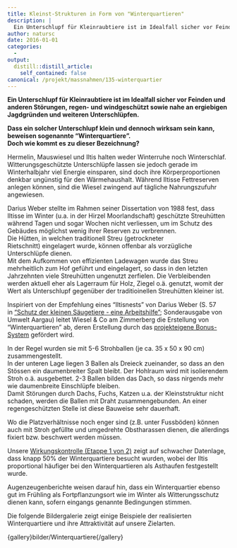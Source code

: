 ```yaml
---
title: Kleinst-Strukturen in Form von "Winterquartieren"
description: |
  Ein Unterschlupf für Kleinraubtiere ist im Idealfall sicher vor Feinden und anderen Störungen, regen- und windgeschützt sowie nahe an ergiebigen Jagdgründen und weiteren Unterschlüpfen. Dass ein solcher Unterschlupf klein und dennoch wirksam sein kann, beweisen sogenannte "Winterquartiere". Doch wie kommt es zu dieser Bezeichnung?
author: natursc
date: 2016-01-01
categories:
  - 
output:
  distill::distill_article:
    self_contained: false
canonical: /projekt/massnahmen/135-winterquartier
---
```



**Ein Unterschlupf für Kleinraubtiere ist im Idealfall sicher vor
Feinden und anderen Störungen, regen- und windgeschützt sowie nahe an
ergiebigen Jagdgründen und weiteren Unterschlüpfen.**

**Dass ein solcher Unterschlupf klein und dennoch wirksam sein kann,
beweisen sogenannte "Winterquartiere".**  
**Doch wie kommt es zu dieser Bezeichnung?**

Hermelin, Mauswiesel und Iltis halten weder Winterruhe noch
Winterschlaf. Witterungsgeschützte Unterschlüpfe lassen sie jedoch
gerade im Winterhalbjahr viel Energie einsparen, sind doch ihre
Körperproportionen denkbar ungünstig für den Wärmehaushalt. Während
Iltisse Fettreserven anlegen können, sind die Wiesel zwingend auf
tägliche Nahrungszufuhr angewiesen.

Darius Weber stellte im Rahmen seiner Dissertation von 1988 fest, dass
Iltisse im Winter (u.a. in der Hirzel Moorlandschaft) geschützte
Streuhütten während Tagen und sogar Wochen nicht verliessen, um im
Schutz des Gebäudes möglichst wenig ihrer Reserven zu verbrennen.  
Die Hütten, in welchen traditionell Streu (getrockneter
Rietschnitt) eingelagert wurde, können offenbar als vorzügliche
Unterschlüpfe dienen.  
Mit dem Aufkommen von effizienten Ladewagen wurde das Streu mehrheitlich
zum Hof geführt und eingelagert, so dass in den letzten Jahrzehnten
viele Streuhütten ungenutzt zerfielen. Die Verbleibenden werden aktuell
eher als Lagerraum für Holz, Ziegel o.ä. genutzt, womit der Wert als
Unterschlupf gegenüber der traditioinellen Streuhütten kleiner ist. 

Inspiriert von der Empfehlung eines "Iltisnests" von Darius Weber (S. 57
in ["Schutz der kleinen Säugetiere - eine
Arbeitshilfe"](http://www.wieselundco.ch/images/Dokus_Faktenblaetter/Schutz_der_kleinen_saeugetiere_-_eine_arbeitshilfe_red.pdf);
Sonderausgabe von Umwelt Aargau) leitet Wiesel & Co am Zimmerberg die
Erstellung von "Winterquartieren" ab, deren Erstellung durch das
[projekteigene Bonus-System](images/dokumente/Bonussystem_WiCoZ.pdf)
gefördert wird.

In der Regel wurden sie mit 5-6 Strohballen (je ca. 35 x 50 x 90 cm)
zusammengestellt.  
In der unteren Lage liegen 3 Ballen als Dreieck zueinander, so dass an
den Stössen ein daumenbreiter Spalt bleibt. Der Hohlraum wird mit
isolierendem Stroh o.ä. ausgebettet. 2-3 Ballen bilden das Dach, so dass
nirgends mehr wie daumenbreite Einschlüpfe bleiben.  
Damit Störungen durch Dachs, Fuchs, Katzen u.a. der Kleinststruktur
nicht schaden, werden die Ballen mit Draht zusammengebunden. An einer
regengeschützten Stelle ist diese Bauweise sehr dauerhaft.

Wo die Platzverhältnisse noch enger sind (z.B. unter Fussböden) können
auch mit Stroh gefüllte und umgedrehte Obstharassen dienen, die
allerdings fixiert bzw. beschwert werden müssen. 

Unsere [Wirkungskontrolle (Etappe 1 von
2)](projekt/resultate/125-wk-etappe1) zeigt auf schwacher Datenlage,
dass knapp 50% der Winterquartiere besucht wurden, wobei der Iltis
proportional häufiger bei den Winterquartieren als Asthaufen
festgestellt wurde. 

Augenzeugenberichte weisen darauf hin, dass ein Winterquartier ebenso
gut im Frühling als Fortpflanzungsort wie im Winter als Witterungsschutz
dienen kann, sofern eingangs genannte Bedingungen stimmen.

Die folgende Bildergalerie zeigt einige Beispiele der realisierten
Winterquartiere und ihre Attraktivität auf unsere Zielarten. 

{gallery}bilder/Winterquartiere{/gallery}

 

 

<!--http://wieselundco.ch/projekt/massnahmen/135-winterquartier-->

